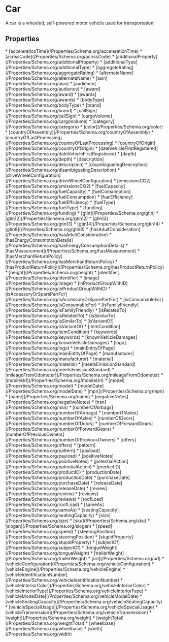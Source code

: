   
# Car

A car is a wheeled, self-powered motor vehicle used for transportation.

## Properties

<Grid>
* [accelerationTime](/Properties/Schema.org/accelerationTime)
* [acrissCode](/Properties/Schema.org/acrissCode)
* [additionalProperty](/Properties/Schema.org/additionalProperty)
* [additionalType](/Properties/Schema.org/additionalType)
* [aggregateRating](/Properties/Schema.org/aggregateRating)
* [alternateName](/Properties/Schema.org/alternateName)
* [asin](/Properties/Schema.org/asin)
* [audience](/Properties/Schema.org/audience)
* [award](/Properties/Schema.org/award)
* [awards](/Properties/Schema.org/awards)
* [bodyType](/Properties/Schema.org/bodyType)
* [brand](/Properties/Schema.org/brand)
* [callSign](/Properties/Schema.org/callSign)
* [cargoVolume](/Properties/Schema.org/cargoVolume)
* [category](/Properties/Schema.org/category)
* [color](/Properties/Schema.org/color)
* [countryOfAssembly](/Properties/Schema.org/countryOfAssembly)
* [countryOfLastProcessing](/Properties/Schema.org/countryOfLastProcessing)
* [countryOfOrigin](/Properties/Schema.org/countryOfOrigin)
* [dateVehicleFirstRegistered](/Properties/Schema.org/dateVehicleFirstRegistered)
* [depth](/Properties/Schema.org/depth)
* [description](/Properties/Schema.org/description)
* [disambiguatingDescription](/Properties/Schema.org/disambiguatingDescription)
* [driveWheelConfiguration](/Properties/Schema.org/driveWheelConfiguration)
* [emissionsCO2](/Properties/Schema.org/emissionsCO2)
* [fuelCapacity](/Properties/Schema.org/fuelCapacity)
* [fuelConsumption](/Properties/Schema.org/fuelConsumption)
* [fuelEfficiency](/Properties/Schema.org/fuelEfficiency)
* [fuelType](/Properties/Schema.org/fuelType)
* [funding](/Properties/Schema.org/funding)
* [gtin](/Properties/Schema.org/gtin)
* [gtin12](/Properties/Schema.org/gtin12)
* [gtin13](/Properties/Schema.org/gtin13)
* [gtin14](/Properties/Schema.org/gtin14)
* [gtin8](/Properties/Schema.org/gtin8)
* [hasAdultConsideration](/Properties/Schema.org/hasAdultConsideration)
* [hasEnergyConsumptionDetails](/Properties/Schema.org/hasEnergyConsumptionDetails)
* [hasMeasurement](/Properties/Schema.org/hasMeasurement)
* [hasMerchantReturnPolicy](/Properties/Schema.org/hasMerchantReturnPolicy)
* [hasProductReturnPolicy](/Properties/Schema.org/hasProductReturnPolicy)
* [height](/Properties/Schema.org/height)
* [identifier](/Properties/Schema.org/identifier)
* [image](/Properties/Schema.org/image)
* [inProductGroupWithID](/Properties/Schema.org/inProductGroupWithID)
* [isAccessoryOrSparePartFor](/Properties/Schema.org/isAccessoryOrSparePartFor)
* [isConsumableFor](/Properties/Schema.org/isConsumableFor)
* [isFamilyFriendly](/Properties/Schema.org/isFamilyFriendly)
* [isRelatedTo](/Properties/Schema.org/isRelatedTo)
* [isSimilarTo](/Properties/Schema.org/isSimilarTo)
* [isVariantOf](/Properties/Schema.org/isVariantOf)
* [itemCondition](/Properties/Schema.org/itemCondition)
* [keywords](/Properties/Schema.org/keywords)
* [knownVehicleDamages](/Properties/Schema.org/knownVehicleDamages)
* [logo](/Properties/Schema.org/logo)
* [mainEntityOfPage](/Properties/Schema.org/mainEntityOfPage)
* [manufacturer](/Properties/Schema.org/manufacturer)
* [material](/Properties/Schema.org/material)
* [meetsEmissionStandard](/Properties/Schema.org/meetsEmissionStandard)
* [mileageFromOdometer](/Properties/Schema.org/mileageFromOdometer)
* [mobileUrl](/Properties/Schema.org/mobileUrl)
* [model](/Properties/Schema.org/model)
* [modelDate](/Properties/Schema.org/modelDate)
* [mpn](/Properties/Schema.org/mpn)
* [name](/Properties/Schema.org/name)
* [negativeNotes](/Properties/Schema.org/negativeNotes)
* [nsn](/Properties/Schema.org/nsn)
* [numberOfAirbags](/Properties/Schema.org/numberOfAirbags)
* [numberOfAxles](/Properties/Schema.org/numberOfAxles)
* [numberOfDoors](/Properties/Schema.org/numberOfDoors)
* [numberOfForwardGears](/Properties/Schema.org/numberOfForwardGears)
* [numberOfPreviousOwners](/Properties/Schema.org/numberOfPreviousOwners)
* [offers](/Properties/Schema.org/offers)
* [pattern](/Properties/Schema.org/pattern)
* [payload](/Properties/Schema.org/payload)
* [positiveNotes](/Properties/Schema.org/positiveNotes)
* [potentialAction](/Properties/Schema.org/potentialAction)
* [productID](/Properties/Schema.org/productID)
* [productionDate](/Properties/Schema.org/productionDate)
* [purchaseDate](/Properties/Schema.org/purchaseDate)
* [releaseDate](/Properties/Schema.org/releaseDate)
* [review](/Properties/Schema.org/review)
* [reviews](/Properties/Schema.org/reviews)
* [roofLoad](/Properties/Schema.org/roofLoad)
* [sameAs](/Properties/Schema.org/sameAs)
* [seatingCapacity](/Properties/Schema.org/seatingCapacity)
* [size](/Properties/Schema.org/size)
* [sku](/Properties/Schema.org/sku)
* [slogan](/Properties/Schema.org/slogan)
* [speed](/Properties/Schema.org/speed)
* [steeringPosition](/Properties/Schema.org/steeringPosition)
* [stupidProperty](/Properties/Schema.org/stupidProperty)
* [subjectOf](/Properties/Schema.org/subjectOf)
* [tongueWeight](/Properties/Schema.org/tongueWeight)
* [trailerWeight](/Properties/Schema.org/trailerWeight)
* [url](/Properties/Schema.org/url)
* [vehicleConfiguration](/Properties/Schema.org/vehicleConfiguration)
* [vehicleEngine](/Properties/Schema.org/vehicleEngine)
* [vehicleIdentificationNumber](/Properties/Schema.org/vehicleIdentificationNumber)
* [vehicleInteriorColor](/Properties/Schema.org/vehicleInteriorColor)
* [vehicleInteriorType](/Properties/Schema.org/vehicleInteriorType)
* [vehicleModelDate](/Properties/Schema.org/vehicleModelDate)
* [vehicleSeatingCapacity](/Properties/Schema.org/vehicleSeatingCapacity)
* [vehicleSpecialUsage](/Properties/Schema.org/vehicleSpecialUsage)
* [vehicleTransmission](/Properties/Schema.org/vehicleTransmission)
* [weight](/Properties/Schema.org/weight)
* [weightTotal](/Properties/Schema.org/weightTotal)
* [wheelbase](/Properties/Schema.org/wheelbase)
* [width](/Properties/Schema.org/width)
</Grid>

